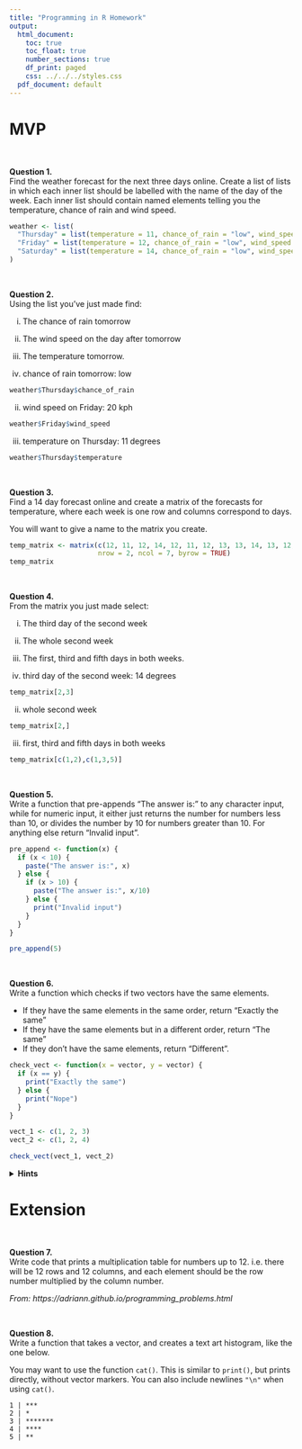 ```yaml
---
title: "Programming in R Homework"
output:
  html_document:
    toc: true
    toc_float: true
    number_sections: true
    df_print: paged
    css: ../../../styles.css
  pdf_document: default
---
```


# MVP

<br> 

**Question 1.** \
Find the weather forecast for the next three days online. Create a list of lists in which each inner list should be labelled with the name of the day of the week. Each inner list should contain named elements telling you the temperature, chance of rain and wind speed.


```r
weather <- list(
  "Thursday" = list(temperature = 11, chance_of_rain = "low", wind_speed = 36),
  "Friday" = list(temperature = 12, chance_of_rain = "low", wind_speed = 20),
  "Saturday" = list(temperature = 14, chance_of_rain = "low", wind_speed = 16)
)
```


<br>

**Question 2.** \
Using the list you've just made find:

  i. The chance of rain tomorrow
  ii. The wind speed on the day after tomorrow
  iii. The temperature tomorrow.


i. chance of rain tomorrow: low
```r
weather$Thursday$chance_of_rain
```

ii. wind speed on Friday: 20 kph
```r
weather$Friday$wind_speed
```

iii. temperature on Thursday: 11 degrees
```r
weather$Thursday$temperature
```


<br>

**Question 3.** \
Find a 14 day forecast online and create a matrix of the forecasts for temperature, where each week is one row and columns correspond to days.

You will want to give a name to the matrix you create.


```r
temp_matrix <- matrix(c(12, 11, 12, 14, 12, 11, 12, 13, 13, 14, 13, 12, 12, 12), 
                      nrow = 2, ncol = 7, byrow = TRUE)
temp_matrix
```


<br>

**Question 4.** \
From the matrix you just made select:

  i. The third day of the second week
  ii. The whole second week
  iii. The first, third and fifth days in both weeks.
  
  
i. third day of the second week: 14 degrees
```r
temp_matrix[2,3]
```

ii. whole second week
```r
temp_matrix[2,]
```

iii. first, third and fifth days in both weeks
```r
temp_matrix[c(1,2),c(1,3,5)]
```



<br>

**Question 5.** \
Write a function that pre-appends "The answer is: " to any character input, while for numeric input, it either just returns the number for numbers less than 10, or divides the number by 10 for numbers greater than 10. For anything else return "Invalid input".


```r
pre_append <- function(x) {
  if (x < 10) {
    paste("The answer is:", x)
  } else {
    if (x > 10) {
      paste("The answer is:", x/10)
    } else {
      print("Invalid input")
    }
  }
}
```

```r
pre_append(5)
```


<br>

**Question 6.** \
Write a function which checks if two vectors have the same elements. 

* If they have the same elements in the same order, return "Exactly the same"
* If they have the same elements but in a different order, return "The same"
* If they don't have the same elements, return "Different".


```r
check_vect <- function(x = vector, y = vector) {
  if (x == y) {
    print("Exactly the same")
  } else {
    print("Nope")
  }
}
```

```r
vect_1 <- c(1, 2, 3)
vect_2 <- c(1, 2, 4)
```

```r
check_vect(vect_1, vect_2)
```



<details>
<summary>**Hints**</summary>
* You can check if two vectors have the same elements but in a different order by using `sort` to sort each vector first and then checking if they are equal.
* Have a look at the `all()` function
</details>
</blockquote>


# Extension

<br>

**Question 7.** \
Write code that prints a multiplication table for numbers up to 12. i.e. there will be 12 rows and 12 columns, and each element should be the row number multiplied by the column number.

*From: https://adriann.github.io/programming_problems.html*

<br>

**Question 8.** \
Write a function that takes a vector, and creates a text art histogram, like the one below.

You may want to use the function `cat()`. This is similar to `print()`, but prints directly, without vector markers. You can also include newlines `"\n"` when using `cat()`.

```
1 | ***
2 | *
3 | *******
4 | ****
5 | **
```

